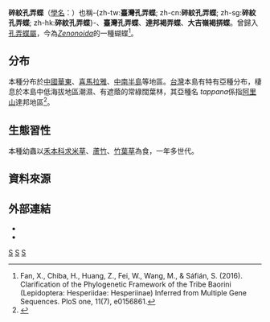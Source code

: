 {{NoteTA
|G1=Butterfly
}}
{{noteTA
| T=zh-cn:臺灣孔弄蝶; zh-hk:臺灣孔弄蝶; zh-tw:碎紋孔弄蝶; zh-sg:臺灣孔弄蝶;
| 1=zh-cn:臺灣孔弄蝶; zh-hk:臺灣孔弄蝶; zh-tw:碎紋孔弄蝶; zh-sg:臺灣孔弄蝶;
}}
{{Speciesbox
| taxon = Zenonoida eltola
| image = Polytremis eltola tappana 20131012.jpg
| image_caption = 碎紋孔弄蝶<br>台灣產亞種（''Z. e. tappana''）
| binomial_authority = (Hewitson, 1869)
| trinomial = <!-- 三名法 -->
| trinomial_authority =
| subdivision_ranks = [[亞種|亞種]]
| subdivision =
| synonyms = ''Parnara eltola''
}}

'''碎紋孔弄蝶'''（[[學名|學名]]：{{sname|''Zenonoida eltola''}}）也稱-{zh-tw:'''臺灣孔弄蝶'''; zh-cn:'''碎紋孔弄蝶'''; zh-sg:'''碎紋孔弄蝶'''; zh-hk:'''碎紋孔弄蝶'''}-、'''臺灣孔弄蝶'''、'''達邦褐弄蝶'''、'''大吉嶺褐挵蝶'''。曾歸入[[孔弄蝶屬|孔弄蝶屬]]，今為''[[Zenonoida|Zenonoida]]''的一種蝴蝶<ref>Fan, X., Chiba, H., Huang, Z., Fei, W., Wang, M., & Sáfián, S. (2016). Clarification of the Phylogenetic Framework of the Tribe Baorini (Lepidoptera: Hesperiidae: Hesperiinae) Inferred from Multiple Gene Sequences. PloS one, 11(7), e0156861.</ref>。

==分布==
本種分布於[[中國|中國]][[華東|華東]]、[[喜馬拉雅|喜馬拉雅]]、[[中南半島|中南半島]]等地區。[[台灣|台灣]]本島有特有亞種分布，棲息於本島中低海拔地區潮濕、有遮蔭的常綠闊葉林，其亞種名 ''tappana''係指[[阿里山|阿里山]]達邦地區<ref name="978-986-177-669-9">{{cite book|author=徐堉峰 |coauthors= |title=台灣蝴蝶圖鑑．上（弄蝶、鳳蝶、粉蝶） |year=2013 |publisher=晨星出版社 |location=台中市 |isbn=978-986-177-669-9 }}</ref>。

==生態習性==
本種幼蟲以[[禾本科|禾本科]][[求米草|求米草]]、[[蘆竹|蘆竹]]、[[竹葉草|竹葉草]]為食，一年多世代。

==資料來源==
{{reflist}}

==外部連結==
* {{TaiBNET| zh=碎紋孔弄蝶 | id=345491 | binomial= Polytremis eltola| sub = tappana | authority=Matsumura, 1919| var= | accessdate=2015/03/24}} 
* {{Commonscat-inline| Polytremis eltola|碎紋孔弄蝶}}
{{taxonbar}}
[[Category:_1869年描述的昆虫|S]]
[[Category:孔弄蝶屬|S]]
[[Category:臺灣蝴蝶|S]]